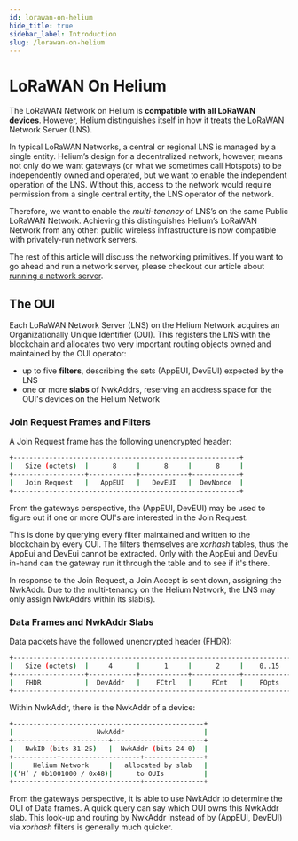 ```yaml
---
id: lorawan-on-helium
hide_title: true
sidebar_label: Introduction
slug: /lorawan-on-helium
---
```


# LoRaWAN On Helium

The LoRaWAN Network on Helium is **compatible with all LoRaWAN devices**.
However, Helium distinguishes itself in how it treats the LoRaWAN Network Server
(LNS).

In typical LoRaWAN Networks, a central or regional LNS is managed by a single
entity. Helium’s design for a decentralized network, however, means not only do
we want gateways (or what we sometimes call Hotspots) to be independently owned
and operated, but we want to enable the independent operation of the LNS.
Without this, access to the network would require permission from a single
central entity, the LNS operator of the network.

Therefore, we want to enable the _multi-tenancy_ of LNS’s on the same Public
LoRaWAN Network. Achieving this distinguishes Helium’s LoRaWAN Network from any
other: public wireless infrastructure is now compatible with privately-run
network servers.

The rest of this article will discuss the networking primitives. If you want to
go ahead and run a network server, please checkout our article about [running
a network server](/use-the-network/run-a-network-server).

## The OUI

Each LoRaWAN Network Server (LNS) on the Helium Network acquires an
Organizationally Unique Identifier (OUI). This registers the LNS with the
blockchain and allocates two very important routing objects owned and maintained
by the OUI operator:

- up to five **filters**, describing the sets (AppEUI, DevEUI) expected by the
  LNS
- one or more **slabs** of NwkAddrs, reserving an address space for the OUI's
  devices on the Helium Network

### Join Request Frames and Filters

A Join Request frame has the following unencrypted header:

```bash
+---------------------------------------------------------+
|   Size (octets)  |      8     |      8     |      8     |
+------------------+------------+------------+------------+
|   Join Request   |   AppEUI   |   DevEUI   |  DevNonce  |
+---------------------------------------------------------+
```

From the gateways perspective, the (AppEUI, DevEUI) may be used to figure out if
one or more OUI's are interested in the Join Request.

This is done by querying every filter maintained and written to the blockchain
by every OUI. The filters themselves are _xorhash_ tables, thus the AppEui and
DevEui cannot be extracted. Only with the AppEui and DevEui in-hand can the
gateway run it through the table and to see if it's there.

In response to the Join Request, a Join Accept is sent down, assigning the
NwkAddr. Due to the multi-tenancy on the Helium Network, the LNS may only assign
NwkAddrs within its slab(s).

### Data Frames and NwkAddr Slabs

Data packets have the followed unencrypted header (FHDR):

```bash
+----------------------------------------------------------------------+
|   Size (octets)  |     4      |      1     |      2     |    0..15   |
+------------------+------------+------------+------------+------------+
|   FHDR           |  DevAddr   |    FCtrl   |     FCnt   |    FOpts   |
+----------------------------------------------------------------------+
```

Within NwkAddr, there is the NwkAddr of a device:

```bash
+------------------------------------------------+
|                     NwkAddr                    |
+------------------------+-----------------------+
|   NwkID (bits 31–25)   |  NwkAddr (bits 24–0)  |
+-----------+--------------------+---------------+
|     Helium Network     |   allocated by slab   | 
|(‘H’ / 0b1001000 / 0x48)|      to OUIs          |
+-----------+--------------------+---------------+
```


From the gateways perspective, it is able to use NwkAddr to determine the OUI of
Data frames. A quick query can say which OUI owns this NwkAddr slab. This look-up and routing by NwkAddr instead of by \(AppEUI, DevEUI\) via _xorhash_
filters is generally much quicker.



